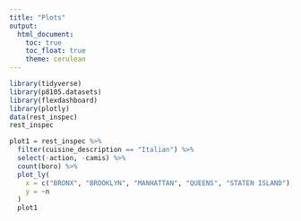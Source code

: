 ```yaml
---
title: "Plots"
output: 
  html_document:
    toc: true
    toc_float: true
    theme: cerulean
---
```


```r
library(tidyverse)
library(p8105.datasets)
library(flexdashboard)
library(plotly)
data(rest_inspec)
rest_inspec
```

```r
plot1 = rest_inspec %>%
  filter(cuisine_description == "Italian") %>%
  select(-action, -camis) %>%
  count(boro) %>%
  plot_ly(
    x = c("BRONX", "BROOKLYN", "MANHATTAN", "QUEENS", "STATEN ISLAND"), 
    y = ~n
  )
  plot1
```


